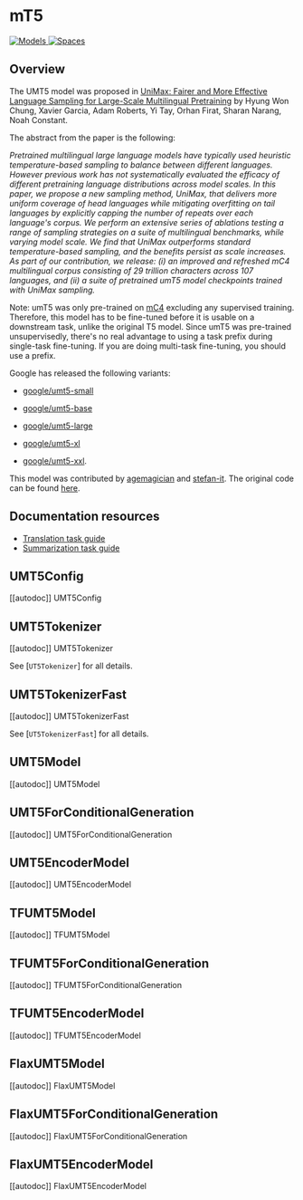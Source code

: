 <!--Copyright 2020 The HuggingFace Team. All rights reserved.

Licensed under the Apache License, Version 2.0 (the "License"); you may not use this file except in compliance with
the License. You may obtain a copy of the License at

http://www.apache.org/licenses/LICENSE-2.0

Unless required by applicable law or agreed to in writing, software distributed under the License is distributed on
an "AS IS" BASIS, WITHOUT WARRANTIES OR CONDITIONS OF ANY KIND, either express or implied. See the License for the
specific language governing permissions and limitations under the License.
-->

# mT5

<div class="flex flex-wrap space-x-1">
<a href="https://huggingface.co/models?filter=umt5">
<img alt="Models" src="https://img.shields.io/badge/All_model_pages-mt5-blueviolet">
</a>
<a href="https://huggingface.co/spaces/docs-demos/mt5-small-finetuned-arxiv-cs-finetuned-arxiv-cs-full">
<img alt="Spaces" src="https://img.shields.io/badge/%F0%9F%A4%97%20Hugging%20Face-Spaces-blue">
</a>
</div>

## Overview

The UMT5 model was proposed in [UniMax: Fairer and More Effective Language Sampling for Large-Scale Multilingual Pretraining](https://openreview.net/forum?id=kXwdL1cWOAi) by Hyung Won Chung, Xavier Garcia, Adam Roberts, Yi Tay, Orhan Firat, Sharan Narang, Noah Constant.

The abstract from the paper is the following:

*Pretrained multilingual large language models have typically used heuristic temperature-based sampling to balance between different languages. However previous work has not systematically evaluated the efficacy of different pretraining language distributions across model scales. In this paper, we propose a new sampling method, UniMax, that delivers more uniform coverage of head languages while mitigating overfitting on tail languages by explicitly capping the number of repeats over each language's corpus. We perform an extensive series of ablations testing a range of sampling strategies on a suite of multilingual benchmarks, while varying model scale. We find that UniMax outperforms standard temperature-based sampling, and the benefits persist as scale increases. As part of our contribution, we release: (i) an improved and refreshed mC4 multilingual corpus consisting of 29 trillion characters across 107 languages, and (ii) a suite of pretrained umT5 model checkpoints trained with UniMax sampling.*

Note: umT5 was only pre-trained on [mC4](https://huggingface.co/datasets/mc4) excluding any supervised training.
Therefore, this model has to be fine-tuned before it is usable on a downstream task, unlike the original T5 model.
Since umT5 was pre-trained unsupervisedly, there's no real advantage to using a task prefix during single-task
fine-tuning. If you are doing multi-task fine-tuning, you should use a prefix.

Google has released the following variants:

- [google/umt5-small](https://huggingface.co/google/umt5-small)

- [google/umt5-base](https://huggingface.co/google/umt5-base)

- [google/umt5-large](https://huggingface.co/google/umt5-large)

- [google/umt5-xl](https://huggingface.co/google/umt5-xl)

- [google/umt5-xxl](https://huggingface.co/google/umt5-xxl).

This model was contributed by [agemagician](https://huggingface.co/agemagician) and [stefan-it](https://huggingface.co/agemagician). The original code can be
found [here](https://github.com/google-research/t5x).

## Documentation resources

- [Translation task guide](../tasks/translation)
- [Summarization task guide](../tasks/summarization)

## UMT5Config

[[autodoc]] UMT5Config

## UMT5Tokenizer

[[autodoc]] UMT5Tokenizer

See [`UT5Tokenizer`] for all details.


## UMT5TokenizerFast

[[autodoc]] UMT5TokenizerFast

See [`UT5TokenizerFast`] for all details.


## UMT5Model

[[autodoc]] UMT5Model

## UMT5ForConditionalGeneration

[[autodoc]] UMT5ForConditionalGeneration

## UMT5EncoderModel

[[autodoc]] UMT5EncoderModel

## TFUMT5Model

[[autodoc]] TFUMT5Model

## TFUMT5ForConditionalGeneration

[[autodoc]] TFUMT5ForConditionalGeneration

## TFUMT5EncoderModel

[[autodoc]] TFUMT5EncoderModel

## FlaxUMT5Model

[[autodoc]] FlaxUMT5Model

## FlaxUMT5ForConditionalGeneration

[[autodoc]] FlaxUMT5ForConditionalGeneration

## FlaxUMT5EncoderModel

[[autodoc]] FlaxUMT5EncoderModel
